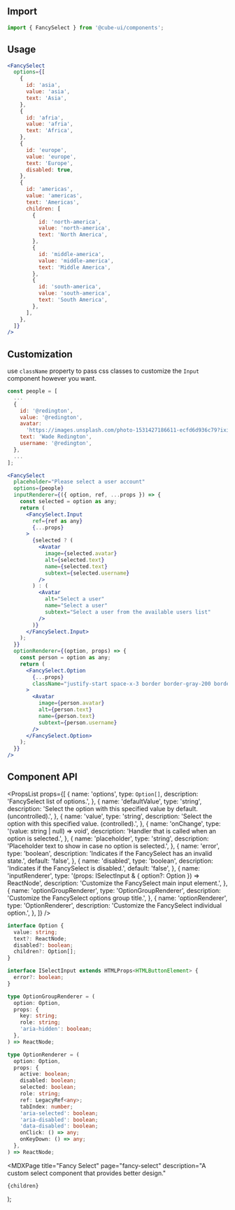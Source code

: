 

<Head>
  <title>Fancy Select - Cube</title>
  <meta
    name="description"
    content="A custom select component that provides better design."
  />
</Head>

## Import

```js
import { FancySelect } from '@cube-ui/components';
```

## Usage

<Example>
  <FancySelect
    options={[
      {
        value: 'asia',
        text: 'Asia',
      },
      {
        value: 'afria',
        text: 'Africa',
      },
      {
        value: 'europe',
        text: 'Europe',
        disabled: true,
      },
      {
        value: 'americas',
        text: 'Americas',
        children: [
          {
            value: 'north-america',
            text: 'North America',
          },
          {
            value: 'middle-america',
            text: 'Middle America',
          },
          {
            value: 'south-america',
            text: 'South America',
          },
        ],
      },
    ]}
  />
</Example>

```jsx
<FancySelect
  options={[
    {
      id: 'asia',
      value: 'asia',
      text: 'Asia',
    },
    {
      id: 'afria',
      value: 'afria',
      text: 'Africa',
    },
    {
      id: 'europe',
      value: 'europe',
      text: 'Europe',
      disabled: true,
    },
    {
      id: 'americas',
      value: 'americas',
      text: 'Americas',
      children: [
        {
          id: 'north-america',
          value: 'north-america',
          text: 'North America',
        },
        {
          id: 'middle-america',
          value: 'middle-america',
          text: 'Middle America',
        },
        {
          id: 'south-america',
          value: 'south-america',
          text: 'South America',
        },
      ],
    },
  ]}
/>
```

## Customization

use `className` property to pass css classes to customize the `Input` component however you want.

<FancySelectCustomization />

```jsx
const people = [
  ...
  {
    id: '@redington',
    value: '@redington',
    avatar:
      'https://images.unsplash.com/photo-1531427186611-ecfd6d936c79?ixid=MnwxMjA3fDB8MHxwaG90by1wYWdlfHx8fGVufDB8fHx8&ixlib=rb-1.2.1&auto=format&fit=facearea&facepad=2&w=256&h=256&q=80',
    text: 'Wade Redington',
    username: '@redington',
  },
  ...
];

<FancySelect
  placeholder="Please select a user account"
  options={people}
  inputRenderer={({ option, ref, ...props }) => {
    const selected = option as any;
    return (
      <FancySelect.Input
        ref={ref as any}
        {...props}
      >
        {selected ? (
          <Avatar
            image={selected.avatar}
            alt={selected.text}
            name={selected.text}
            subtext={selected.username}
          />
        ) : (
          <Avatar
            alt="Select a user"
            name="Select a user"
            subtext="Select a user from the available users list"
          />
        )}
      </FancySelect.Input>
    );
  }}
  optionRenderer={(option, props) => {
    const person = option as any;
    return (
      <FancySelect.Option
        {...props}
        className="justify-start space-x-3 border border-gray-200 border-dotted"
      >
        <Avatar
          image={person.avatar}
          alt={person.text}
          name={person.text}
          subtext={person.username}
        />
      </FancySelect.Option>
    );
  }}
/>
```

## Component API

<PropsList
  props={[
    {
      name: 'options',
      type: `Option[]`,
      description: 'FancySelect list of options.',
    },
    {
      name: 'defaultValue',
      type: 'string',
      description:
        'Select the option with this specified value by default. (uncontrolled).',
    },
    {
      name: 'value',
      type: 'string',
      description: 'Select the option with this specified value. (controlled).',
    },
    {
      name: 'onChange',
      type: '(value: string | null) => void',
      description: 'Handler that is called when an option is selected.',
    },
    {
      name: 'placeholder',
      type: 'string',
      description: 'Placeholder text to show in case no option is selected.',
    },
    {
      name: 'error',
      type: 'boolean',
      description: 'Indicates if the FancySelect has an invalid state.',
      default: 'false',
    },
    {
      name: 'disabled',
      type: 'boolean',
      description: 'Indicates if the FancySelect is disabled.',
      default: 'false',
    },
    {
      name: 'inputRenderer',
      type: '(props: ISelectInput & { option?: Option }) => ReactNode',
      description: 'Customize the FancySelect main input element.',
    },
    {
      name: 'optionGroupRenderer',
      type: 'OptionGroupRenderer',
      description: 'Customize the FancySelect options group title.',
    },
    {
      name: 'optionRenderer',
      type: 'OptionRenderer',
      description: 'Customize the FancySelect individual option.',
    },
  ]}
/>

```ts
interface Option {
  value: string;
  text?: ReactNode;
  disabled?: boolean;
  children?: Option[];
}
```

```ts
interface ISelectInput extends HTMLProps<HTMLButtonElement> {
  error?: boolean;
}
```

```ts
type OptionGroupRenderer = (
  option: Option,
  props: {
    key: string;
    role: string;
    'aria-hidden': boolean;
  },
) => ReactNode;
```

```ts
type OptionRenderer = (
  option: Option,
  props: {
    active: boolean;
    disabled: boolean;
    selected: boolean;
    role: string;
    ref: LegacyRef<any>;
    tabIndex: number;
    'aria-selected': boolean;
    'aria-disabled': boolean;
    'data-disabled': boolean;
    onClick: () => any;
    onKeyDown: () => any;
  },
) => ReactNode;
```

  <MDXPage
    title="Fancy Select"
    page="fancy-select"
    description="A custom select component that provides better design."
  >
    {children}
  </MDXPage>
);
